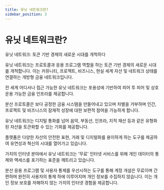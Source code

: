 ```yaml
---
title: 유닛 네트워크란?
sidebar_position: 3
---
```


# 유닛 네트워크란?

유닛 네트워크: 토큰 기반 경제의 새로운 시대를 개척하다

유닛 네트워크는 프로토콜과 응용 프로그램 역할을 하는 토큰 기반 경제의 새로운 시대를 개척합니다. 이는 커뮤니티, 프로젝트, 비즈니스, 현실 세계 자산 및 네트워크 상태를 연결하는 개방형 금융 네트워크입니다.

전 세계 어디서나 접근 가능한 유닛 네트워크는 포용성에 기반하여 피어 투 피어 및 상호 운용 가능한 금융 인프라를 제공합니다.

분산 프로토콜은 보다 공정한 금융 시스템을 만들어내고 있으며 차별을 거부하며 인간, 프로젝트 및 비즈니스의 잠재적 성장에 대한 보편적 참여을 가능하게 합니다.

유닛 네트워크는 디지털 통화를 넘어 음악, 부동산, 인프라, 지적 재산 등과 같은 유형화된 자산을 토큰화할 수 있는 기회를 제공합니다.

플랫폼은 다양한 자산의 안전한 표현, 거래 및 디지털화를 용이하게 하는 도구를 제공하여 유연성과 혁신의 시대를 열어가고 있습니다.

가치의 인터넷 분야에서 유닛 네트워크는 '무료' 인터넷 서비스를 위해 개인 데이터의 통제와 액세스를 포기하는 표준을 깨트리고 있습니다.

분산 응용 프로그램 및 사용자 통제를 우선시하는 도구를 통해 계정 개설은 무료이며 간편하며 완전히 사용자의 통제 하에 이루어지며 개인 정보를 수집하지 않습니다. 이는 개인 정보 보호를 저해하지 않는 가치의 인터넷 경험을 제공합니다.
